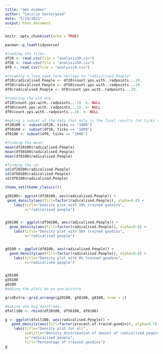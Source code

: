 ```yaml
---
title: "ams esamen"
author: "Cecilie Vestergaad"
date: "5/19/2021"
output: html_document
---
```


```r
knitr::opts_chunk$set(echo = TRUE)
```

```r
pacman::p_load(tidyverse)
```


```r
#loading the files:
df20 <- read.csv(file = "analysis20.csv")
df50 <- read.csv(file = "analysis50.csv")
df0 <- read.csv(file = "analysis0.csv")

#renaming a long name form netlogo to "radicalised.People"
df20$radicalised.People <- df20$count.yps.with..radpoints...10.
df50$radicalised.People <- df50$count.yps.with..radpoints...10.
df0$radicalised.People <- df0$count.yps.with..radpoints...10.

#removing the old one
df20$count.yps.with..radpoints...10. <- NULL
df50$count.yps.with..radpoints...10. <- NULL
df0$count.yps.with..radpoints...10. <- NULL
```

```r
#making a subset of the data that only is the final results (at ticks = 1000)
df20100 <- subset(df20, ticks == "1000")
df50100 <- subset(df50, ticks == "1000")
df0100 <- subset(df0, ticks == "1000")

#finding the mean:
mean(df20100$radicalised.People)
mean(df50100$radicalised.People)
mean(df0100$radicalised.People)

#finding the sd:
sd(df20100$radicalised.People)
sd(df50100$radicalised.People)
sd(df0100$radicalised.People)
```


```r
theme_set(theme_classic())

g20100<- ggplot(df20100, aes(radicalised.People)) +
 geom_density(aes(fill=factor(radicalised.People)), alpha=0.8) + 
    labs(title="Density plot with 20% trained goodins", 
         x="radicalised people")


g50100 <- ggplot(df50100, aes(radicalised.People)) +
  geom_density(aes(fill=factor(radicalised.People)), alpha=0.8) + 
    labs(title="Density plot with 50% trained goodins", 
         x="radicalised people")


g0100 <- ggplot(df0100, aes(radicalised.People)) +
  geom_density(aes(fill=factor(radicalised.People)), alpha=0.8) + 
    labs(title="Density plot with 0% trained goodins", 
         x="radicalised people")


g20100
g50100
g0100
#making the plots be on one picture

gridExtra::grid.arrange(g20100, g50100, g0100, nrow = 2)
```
```r
#making one big dataframe:
dfall100 <- rbind(df20100, df50100, df0100)
```


```r
g <- ggplot(dfall100, aes(radicalised.People)) +
   geom_density(aes(fill=factor(procent.of.traind.goodin)), alpha=0.7) + 
    labs(title="Density plot for all", 
         subtitle="Density distribution of amount of radicalised people",
         x="radicalised people",
         fill="Percentage of trained goodins")
g
```

